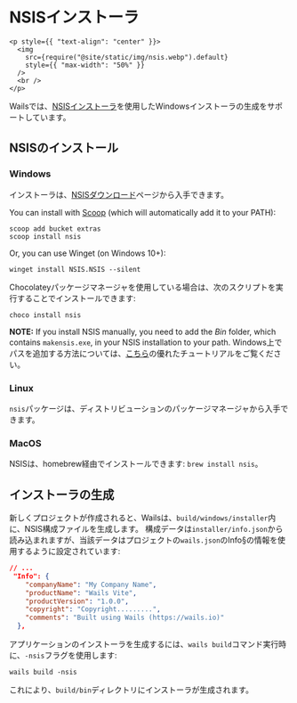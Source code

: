 # NSISインストーラ

```mdx-code-block
<p style={{ "text-align": "center" }}>
  <img
    src={require("@site/static/img/nsis.webp").default}
    style={{ "max-width": "50%" }}
  />
  <br />
</p>
```

Wailsでは、[NSISインストーラ](https://nsis.sourceforge.io/)を使用したWindowsインストーラの生成をサポートしています。

## NSISのインストール

### Windows

インストーラは、[NSISダウンロード](https://nsis.sourceforge.io/Download)ページから入手できます。

You can install with [Scoop](https://scoop.sh/) (which will automatically add it to your PATH):

```
scoop add bucket extras
scoop install nsis
```

Or, you can use Winget (on Windows 10+):

```
winget install NSIS.NSIS --silent
```

Chocolateyパッケージマネージャを使用している場合は、次のスクリプトを実行することでインストールできます:

```
choco install nsis
```

**NOTE:** If you install NSIS manually, you need to add the _Bin_ folder, which contains `makensis.exe`, in your NSIS installation to your path. Windows上でパスを追加する方法については、[こちら](https://www.architectryan.com/2018/03/17/add-to-the-path-on-windows-10/)の優れたチュートリアルをご覧ください。

### Linux

`nsis`パッケージは、ディストリビューションのパッケージマネージャから入手できます。

### MacOS

NSISは、homebrew経由でインストールできます: `brew install nsis`。

## インストーラの生成

新しくプロジェクトが作成されると、Wailsは、`build/windows/installer`内に、NSIS構成ファイルを生成します。 構成データは`installer/info.json`から読み込まれますが、当該データはプロジェクトの`wails.json`のInfo§の情報を使用するように設定されています:

```json
// ...
 "Info": {
    "companyName": "My Company Name",
    "productName": "Wails Vite",
    "productVersion": "1.0.0",
    "copyright": "Copyright.........",
    "comments": "Built using Wails (https://wails.io)"
  },
```

アプリケーションのインストーラを生成するには、`wails build`コマンド実行時に、`-nsis`フラグを使用します:

```
wails build -nsis
```

これにより、`build/bin`ディレクトリにインストーラが生成されます。
